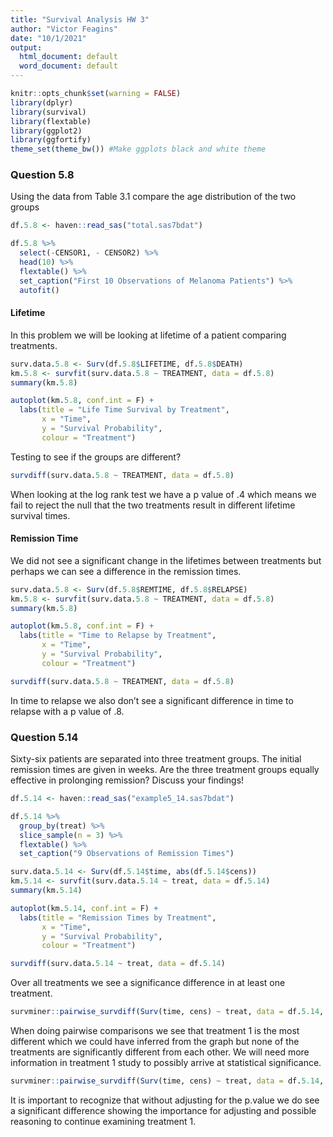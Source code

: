 ```yaml
---
title: "Survival Analysis HW 3"
author: "Victor Feagins"
date: "10/1/2021"
output:
  html_document: default
  word_document: default
---
```


```r
knitr::opts_chunk$set(warning = FALSE)
library(dplyr) 
library(survival)
library(flextable)
library(ggplot2)
library(ggfortify)
theme_set(theme_bw()) #Make ggplots black and white theme
```

### Question 5.8

Using the data from Table 3.1 compare the age distribution of the two groups


```r
df.5.8 <- haven::read_sas("total.sas7bdat")

df.5.8 %>% 
  select(-CENSOR1, - CENSOR2) %>% 
  head(10) %>% 
  flextable() %>% 
  set_caption("First 10 Observations of Melanoma Patients") %>% 
  autofit()
```

#### Lifetime
In this problem we will be looking at lifetime of a patient comparing treatments.
```r
surv.data.5.8 <- Surv(df.5.8$LIFETIME, df.5.8$DEATH)
km.5.8 <- survfit(surv.data.5.8 ~ TREATMENT, data = df.5.8)
summary(km.5.8)
```
```r
autoplot(km.5.8, conf.int = F) +
  labs(title = "Life Time Survival by Treatment",
       x = "Time",
       y = "Survival Probability",
       colour = "Treatment")
```

Testing to see if the groups are different?

```r
survdiff(surv.data.5.8 ~ TREATMENT, data = df.5.8)
```

When looking at the log rank test we have a p value of .4 which means we fail to reject the null that the two treatments result in different lifetime survival times.


#### Remission Time

We did not see a significant change in the lifetimes between treatments but perhaps we can see a difference in the remission times. 

```r
surv.data.5.8 <- Surv(df.5.8$REMTIME, df.5.8$RELAPSE)
km.5.8 <- survfit(surv.data.5.8 ~ TREATMENT, data = df.5.8)
summary(km.5.8)
```

```r
autoplot(km.5.8, conf.int = F) +
  labs(title = "Time to Relapse by Treatment",
       x = "Time",
       y = "Survival Probability",
       colour = "Treatment")
```

```r
survdiff(surv.data.5.8 ~ TREATMENT, data = df.5.8)
```

In time to relapse we also don't see a significant difference in time to relapse with a p value of .8.

### Question 5.14
Sixty-six patients are separated into three treatment groups. The initial remission times are given in weeks. Are the three treatment groups equally effective in prolonging remission? Discuss your findings!

```r
df.5.14 <- haven::read_sas("example5_14.sas7bdat")

df.5.14 %>% 
  group_by(treat) %>% 
  slice_sample(n = 3) %>% 
  flextable() %>% 
  set_caption("9 Observations of Remission Times")
```

```r
surv.data.5.14 <- Surv(df.5.14$time, abs(df.5.14$cens))
km.5.14 <- survfit(surv.data.5.14 ~ treat, data = df.5.14)
summary(km.5.14)
```

```r
autoplot(km.5.14, conf.int = F) +
  labs(title = "Remission Times by Treatment",
       x = "Time",
       y = "Survival Probability",
       colour = "Treatment")
```

```r
survdiff(surv.data.5.14 ~ treat, data = df.5.14)
```

Over all treatments we see a significance difference in at least one treatment.
```r
survminer::pairwise_survdiff(Surv(time, cens) ~ treat, data = df.5.14, p.adjust.method = "bonferroni")
```

When doing pairwise comparisons we see that treatment 1 is the most different which we could have inferred from the graph but none of the treatments are significantly different from each other. We will need more information in treatment 1 study to possibly arrive at statistical significance. 

```r
survminer::pairwise_survdiff(Surv(time, cens) ~ treat, data = df.5.14, p.adjust.method = "none")
```

It is important to recognize that without adjusting for the p.value we do see a significant difference showing the importance for adjusting and possible reasoning to continue examining treatment 1. 

